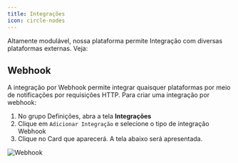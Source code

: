 ```yaml
---
title: Integrações
icon: circle-nodes
---
```


Altamente modulável, nossa plataforma permite Integração com diversas plataformas externas. Veja:

## Webhook

A integração por Webhook permite integrar quaisquer plataformas por meio de notificações por requisições HTTP. Para criar uma integração por webhook:

1. No grupo Definições, abra a tela **Integrações**
1. Clique em `Adicionar Integração` e selecione o tipo de integração Webhook
1. Clique no Card que aparecerá. A tela abaixo será apresentada.

<Frame>
    <img
        src="/images/definitions/webhook-config.png"
        alt="Webhook"
        className="rounded-lg"
    />
</Frame>